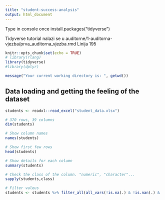 ```yaml
---
title: "student-success-analysis"
output: html_document
---
```


Type in console once install.packages("tidyverse")

Tidyverse tutorial nalazi se u auditorne/1-auditorna-vjezba/prva_auditorna_vjezba.rmd
Linija 195



```r
knitr::opts_chunk$set(echo = TRUE)
# library(rlang)
library(tidyverse)
#library(dplyr)

message("Your current working directory is: ", getwd())
```


## Data loading and getting the feeling of the dataset

```r
students <- readxl::read_excel("student_data.xlsx")

# 370 rows, 39 columns
dim(students)

# Show column names
names(students)
```
```r
# Show first few rows
head(students)
```


```r
# Show details for each column
summary(students)
```
```r
# Check the class of the column. "numeric", "character"...
sapply(students,class)
```

```r
# Filter valeus
students <- students %>% filter_all(all_vars(!is.na(.) & !is.nan(.) & !is.null(.)))

```



